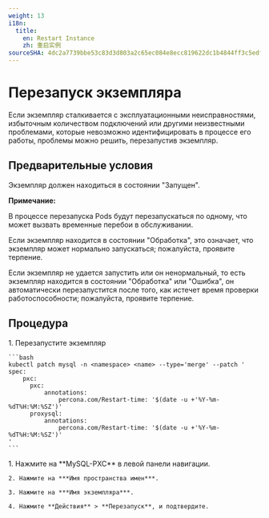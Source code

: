 ```yaml
---
weight: 13
i18n:
  title:
    en: Restart Instance
    zh: 重启实例
sourceSHA: 4dc2a7739bbe53c83d3d803a2c65ec084e8ecc819622dc1b4844ff3c5edf3519
---
```


# Перезапуск экземпляра

Если экземпляр сталкивается с эксплуатационными неисправностями, избыточным количеством подключений или другими неизвестными проблемами, которые невозможно идентифицировать в процессе его работы, проблемы можно решить, перезапустив экземпляр.

## Предварительные условия

Экземпляр должен находиться в состоянии "Запущен".

**Примечание:**

В процессе перезапуска Pods будут перезапускаться по одному, что может вызвать временные перебои в обслуживании.

Если экземпляр находится в состоянии "Обработка", это означает, что экземпляр может нормально запускаться; пожалуйста, проявите терпение.

Если экземпляр не удается запустить или он ненормальный, то есть экземпляр находится в состоянии "Обработка" или "Ошибка", он автоматически перезапустится после того, как истечет время проверки работоспособности; пожалуйста, проявите терпение.

## Процедура

<Tabs>
  <Tab label="CLI">
    1. Перезапустите экземпляр

    ```bash
    kubectl patch mysql -n <namespace> <name> --type='merge' --patch '
    spec:
        pxc:
          pxc:
              annotations:
                  percona.com/Restart-time: '$(date -u +'%Y-%m-%dT%H:%M:%SZ')'
          proxysql:
              annotations:
                  percona.com/Restart-time: '$(date -u +'%Y-%m-%dT%H:%M:%SZ')'    
    '
    ```
  </Tab>

  <Tab label="Web Console">
    1. Нажмите на **MySQL-PXC** в левой панели навигации.

    2. Нажмите на ***Имя пространства имен***.

    3. Нажмите на ***Имя экземпляра***.

    4. Нажмите **Действия** > **Перезапуск**, и подтвердите.
  </Tab>
</Tabs>

